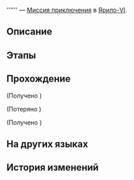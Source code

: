 {{Дополнить|Диалоги.}}
{{Миссия Инфобокс
|id              = 4040117
|Название        = 
|Изображение     = Миссия Освоения .png
|Тип             = Миссия приключения
|События         = 
|Глава           = 
|Условия         = Завершена [[Миссия Освоения]] ''[[Мы не умеем прощаться]]''
|Персонажи       = Голос великой рудной жилы; Насмешка великой рудной жилы; Первопроходец
|СтартЛокация    = Камнеград
|Мир             = Ярило-VI
|Локации         = Камнеград
|Предыдущая      = 
|Следующая       = 
|Награды         = 
}}
'''''' — [[Миссия приключения]] в [[Ярило-VI]].

==Описание==
{{Описание|<!--официальное описание из Перекрёстка судеб-->}}

==Этапы==


==Прохождение==
{{Дополнить}}


;(Получено {{Item|Кирка с тепловым приводом (80% прочности)|20|x=1|text=Кирка с тепловым приводом (80% прочности)}})

;(Потеряно {{Item|Кирка с тепловым приводом (80% прочности)|20|x=1|text=Кирка с тепловым приводом (80% прочности)}})

;(Получено {{Item|Кирка с тепловым приводом (60% прочности)|20|x=1|text=Кирка с тепловым приводом (60% прочности)}})
{{Диалог Конец}}

==На других языках==
{{На других языках
|en   = 
|zhs  = 
|zht  = 
|ja   = 
|ko   = 
|es   = 
|fr   = 
|ru   = 
|th   = 
|vi   = 
|de   = 
|id   = 
|pt   = 
}}

==История изменений==
{{История изменений|2.7}}
